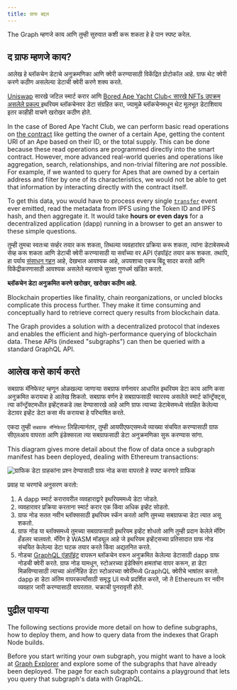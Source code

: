 ```yaml
---
title: ग्राफ बद्दल
---
```


The Graph म्हणजे काय आणि तुम्ही सुरुवात कशी करू शकता हे हे पान स्पष्ट करेल.

## द ग्राफ म्हणजे काय?

आलेख हे ब्लॉकचेन डेटाचे अनुक्रमणिका आणि क्वेरी करण्यासाठी विकेंद्रित प्रोटोकॉल आहे. ग्राफ थेट क्वेरी करणे कठीण असलेल्या डेटाची क्वेरी करणे शक्य करते.

[Uniswap](https://uniswap.org/) सारखे जटिल स्मार्ट करार आणि [Bored Ape Yacht Club< सारखे NFTs उपक्रम असलेले प्रकल्प ](https://boredapeyachtclub.com/) इथरियम ब्लॉकचेनवर डेटा संग्रहित करा, ज्यामुळे ब्लॉकचेनमधून थेट मूलभूत डेटाशिवाय इतर काहीही वाचणे खरोखर कठीण होते.

In the case of Bored Ape Yacht Club, we can perform basic read operations on [the contract](https://etherscan.io/address/0xbc4ca0eda7647a8ab7c2061c2e118a18a936f13d#code) like getting the owner of a certain Ape, getting the content URI of an Ape based on their ID, or the total supply. This can be done because these read operations are programmed directly into the smart contract. However, more advanced real-world queries and operations like aggregation, search, relationships, and non-trivial filtering are _not_ possible. For example, if we wanted to query for Apes that are owned by a certain address and filter by one of its characteristics, we would not be able to get that information by interacting directly with the contract itself.

To get this data, you would have to process every single [`transfer`](https://etherscan.io/address/0xbc4ca0eda7647a8ab7c2061c2e118a18a936f13d#code#L1746) event ever emitted, read the metadata from IPFS using the Token ID and IPFS hash, and then aggregate it. It would take **hours or even days** for a decentralized application (dapp) running in a browser to get an answer to these simple questions.

तुम्ही तुमचा स्वतःचा सर्व्हर तयार करू शकता, तिथल्या व्यवहारांवर प्रक्रिया करू शकता, त्यांना डेटाबेसमध्ये सेव्ह करू शकता आणि डेटाची क्वेरी करण्यासाठी या सर्वांच्या वर API एंडपॉइंट तयार करू शकता. तथापि, हा पर्याय [संसाधन गहन](/network/benefits/) आहे, देखभाल आवश्यक आहे, अपयशाचा एकच बिंदू सादर करतो आणि विकेंद्रीकरणासाठी आवश्यक असलेले महत्त्वाचे सुरक्षा गुणधर्म खंडित करतो.

**ब्लॉकचेन डेटा अनुक्रमित करणे खरोखर, खरोखर कठीण आहे.**

Blockchain properties like finality, chain reorganizations, or uncled blocks complicate this process further. They make it time consuming and conceptually hard to retrieve correct query results from blockchain data.

The Graph provides a solution with a decentralized protocol that indexes and enables the efficient and high-performance querying of blockchain data. These APIs (indexed "subgraphs") can then be queried with a standard GraphQL API.

## आलेख कसे कार्य करते

सबग्राफ मॅनिफेस्ट म्हणून ओळखल्या जाणार्‍या सबग्राफ वर्णनावर आधारित इथरियम डेटा काय आणि कसा अनुक्रमित करायचा हे आलेख शिकतो. सबग्राफ वर्णन हे सबग्राफसाठी स्वारस्य असलेले स्मार्ट कॉन्ट्रॅक्ट्स, त्या कॉन्ट्रॅक्टमधील इव्हेंट्सकडे लक्ष देण्यासारखे आहे आणि ग्राफ त्याच्या डेटाबेसमध्ये संग्रहित केलेल्या डेटावर इव्हेंट डेटा कसा मॅप करायचा हे परिभाषित करते.

एकदा तुम्ही `सबग्राफ मॅनिफेस्ट` लिहिल्यानंतर, तुम्ही आयपीएफएसमध्ये व्याख्या संचयित करण्यासाठी ग्राफ सीएलआय वापरता आणि इंडेक्सरला त्या सबग्राफसाठी डेटा अनुक्रमणिका सुरू करण्यास सांगा.

This diagram gives more detail about the flow of data once a subgraph manifest has been deployed, dealing with Ethereum transactions:

![ग्राफिक डेटा ग्राहकांना प्रश्न देण्यासाठी ग्राफ नोड कसा वापरतो हे स्पष्ट करणारे ग्राफिक](/img/graph-dataflow.png)

प्रवाह या चरणांचे अनुसरण करतो:

1. A dapp स्मार्ट करारावरील व्यवहाराद्वारे इथरियममध्ये डेटा जोडते.
2. व्यवहारावर प्रक्रिया करताना स्मार्ट करार एक किंवा अधिक इव्हेंट सोडतो.
3. ग्राफ नोड सतत नवीन ब्लॉक्ससाठी इथरियम स्कॅन करतो आणि तुमच्या सबग्राफचा डेटा त्यात असू शकतो.
4. ग्राफ नोड या ब्लॉक्समध्ये तुमच्या सबग्राफसाठी इथरियम इव्हेंट शोधतो आणि तुम्ही प्रदान केलेले मॅपिंग हँडलर चालवतो. मॅपिंग हे WASM मॉड्यूल आहे जे इथरियम इव्हेंट्सच्या प्रतिसादात ग्राफ नोड संचयित केलेल्या डेटा घटक तयार करते किंवा अद्यतनित करते.
5. नोडचा [GraphQL एंडपॉइंट](https://graphql.org/learn/) वापरून ब्लॉकचेन वरून अनुक्रमित केलेल्या डेटासाठी dapp ग्राफ नोडची क्वेरी करते. ग्राफ नोड यामधून, स्टोअरच्या इंडेक्सिंग क्षमतांचा वापर करून, हा डेटा मिळविण्यासाठी त्याच्या अंतर्निहित डेटा स्टोअरच्या क्वेरींमध्ये GraphQL क्वेरीचे भाषांतर करतो. dapp हा डेटा अंतिम वापरकर्त्यांसाठी समृद्ध UI मध्ये प्रदर्शित करते, जो ते Ethereum वर नवीन व्यवहार जारी करण्यासाठी वापरतात. चक्राची पुनरावृत्ती होते.

## पुढील पायऱ्या

The following sections provide more detail on how to define subgraphs, how to deploy them, and how to query data from the indexes that Graph Node builds.

Before you start writing your own subgraph, you might want to have a look at [Graph Explorer](https://thegraph.com/explorer) and explore some of the subgraphs that have already been deployed. The page for each subgraph contains a playground that lets you query that subgraph's data with GraphQL.
